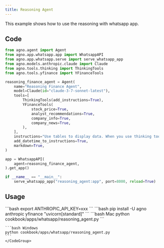```yaml
---
title: Reasoning Agent
---
```


This example shows how to use the reasoning with whatsapp app.

## Code

```python cookbook/apps/whatsapp/reasoning_agent.py
from agno.agent import Agent
from agno.app.whatsapp.app import WhatsappAPI
from agno.app.whatsapp.serve import serve_whatsapp_app
from agno.models.anthropic.claude import Claude
from agno.tools.thinking import ThinkingTools
from agno.tools.yfinance import YFinanceTools

reasoning_finance_agent = Agent(
    name="Reasoning Finance Agent",
    model=Claude(id="claude-3-7-sonnet-latest"),
    tools=[
        ThinkingTools(add_instructions=True),
        YFinanceTools(
            stock_price=True,
            analyst_recommendations=True,
            company_info=True,
            company_news=True,
        ),
    ],
    instructions="Use tables to display data. When you use thinking tools, keep the thinking brief.",
    add_datetime_to_instructions=True,
    markdown=True,
)

app = WhatsappAPI(
    agent=reasoning_finance_agent,
).get_app()

if __name__ == "__main__":
    serve_whatsapp_app("reasoning_agent:app", port=8000, reload=True)

```

## Usage

<Steps>
  <Snippet file="create-venv-step.mdx" />

  <Step title="Set your API key">
    ```bash
    export ANTHROPIC_API_KEY=xxx
    ```
  </Step>

  <Step title="Install libraries">
    ```bash
    pip install -U agno anthropic yfinance "uvicorn[standard]"
    ```
  </Step>

  <Step title="Run Agent">
    <CodeGroup>
    ```bash Mac
    python cookbook/apps/whatsapp/reasoning_agent.py
    ```

    ```bash Windows
    python cookbook/apps/whatsapp/reasoning_agent.py
    ```
    </CodeGroup>
  </Step>
</Steps> 